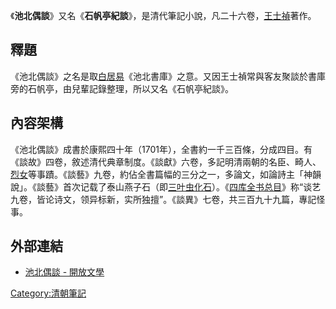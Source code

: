 《'''池北偶談'''》又名《'''石帆亭紀談'''》，是清代筆記小說，凡二十六卷，[[王士禎|王士禎]]著作。

==釋題==
《池北偶談》之名是取[[白居易|白居易]]《池北書庫》之意。又因王士禎常與客友聚談於書庫旁的石帆亭，由兒輩記錄整理，所以又名《石帆亭紀談》。

==內容架構==
《池北偶談》成書於康熙四十年（1701年），全書約一千三百條，分成四目。有《談故》四卷，敘述清代典章制度。《談獻》六卷，多記明清兩朝的名臣、畸人、[[烈女|烈女]]等事蹟。《談藝》九卷，約佔全書篇幅的三分之一，多論文，如論詩主「神韻說」。《談藝》首次记载了泰山燕子石（即[[三叶虫|三叶虫]][[化石|化石]]）。《[[四库全书总目|四库全书总目]]》称“谈艺九卷，皆论诗文，领异标新，实所独擅”。《談異》七卷，共三百九十九篇，專記怪事。

==外部連結==
{{wikisource}}
*[https://web.archive.org/web/20101127232639/http://open-lit.com/bookindex.php?gbid=301 池北偶談 - 開放文學]

[[Category:清朝筆記|Category:清朝筆記]]